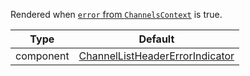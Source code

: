 Rendered when [`error` from `ChannelsContext`](../../../../contexts/channels_context.mdx#error) is true.

| Type      | Default                                                                                                                                                                   |
| --------- | ------------------------------------------------------------------------------------------------------------------------------------------------------------------------- |
| component | [ChannelListHeaderErrorIndicator](https://github.com/GetStream/stream-chat-react-native/blob/main/package/src/components/ChannelList/ChannelListHeaderErrorIndicator.tsx) |
